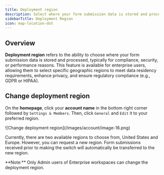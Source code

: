 ```yaml
---
title: Deployment region
description: Select where your form submission data is stored and processed in Fillout.
sidebarTitle: Deployment Region
icon: map-location-dot
---
```


## Overview

**Deployment region** refers to the ability to choose where your form submission data is stored and processed, typically for compliance, security, or performance reasons. This feature is available for enterprise users, allowing them to select specific geographic regions to meet data residency requirements, enhance privacy, and ensure regulatory compliance (e.g., GDPR or HIPAA).

## Change deployment region

On the **homepage**, click your **account name** in the bottom right corner followed by `Settings & Members`. Then, click `General` and `Edit` it to your preferred region.

<Frame>
  ![Change deployment region](/images/account/image-16.png)
</Frame>

Currently, there are two available regions to choose from, United States and Europe. However, you can request a new region. Form submissions received prior to making the switch will automatically be transferred to the new region.

<Note>
  **Note:** Only Admin users of Enterprise workspaces can change the deployment region.
</Note>
